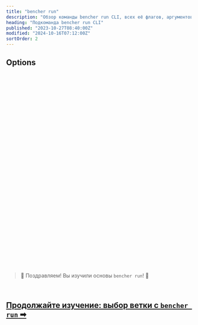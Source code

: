 ```yaml
---
title: "bencher run"
description: "Обзор команды bencher run CLI, всех её флагов, аргументов и дополнительных возможностей"
heading: "Подкоманда bencher run CLI"
published: "2023-10-27T08:40:00Z"
modified: "2024-10-16T07:12:00Z"
sortOrder: 2
---
```



<Intro />

<Cmd />

<BenchmarkCommand />

## Options

<Project />

<br />

<Token />

<br />

<BranchSelection />

<br />

<Hash />

<br />

<NoHash />

<br />

<Testbed />

<br />

<Thresholds />

<br />

<Adapters />

<br />

<Iter />

<br />

<Fold />

<br />

<Backdate />

<br />

<AllowFailure />

<br />

<Format />

<br />

<Quiet />

<br />

<GitHubActions />

<br />

<CiOnlyThresholds />

<br />

<CiOnlyOnAlert />

<br />

<CiId />

<br/>

<CiNumber />

<br/>

<Shell />

<br />

<Flag />

<br />

<Exec />

<br />

<Host />

<br />

<InsecureHost />

<br />

<NativeTls />

<br />

<Timeout />

<br />

<Attempts />

<br />

<RetryAfter />

<br />

<DryRun />

<br />

<Help />

<br />
<br />

> 🐰 Поздравляем! Вы изучили основы <code>bencher run</code>! 🎉

<br/>

<h2><a href="/ru/docs/explanation/branch-selection/">Продолжайте изучение: выбор ветки с <code>bencher run</code> ➡</a></h2>